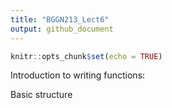 ```yaml
---
title: "BGGN213_Lect6"
output: github_document
---
```


```r
knitr::opts_chunk$set(echo = TRUE)
```

Introduction to writing functions:

Basic structure
```r

```


